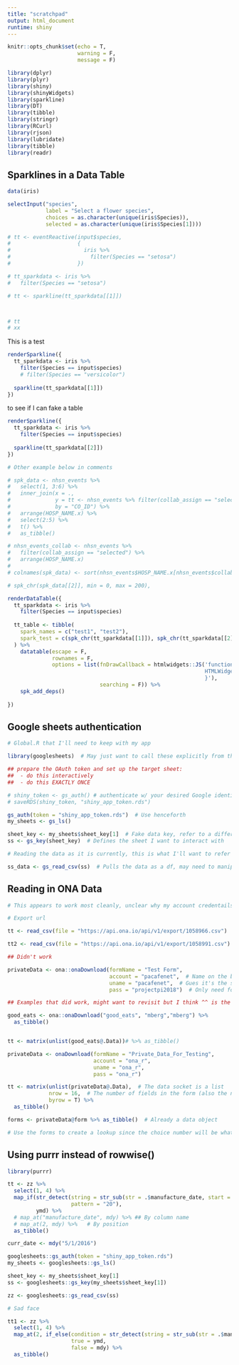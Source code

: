 ```yaml
---
title: "scratchpad"
output: html_document
runtime: shiny
---
```


```r
knitr::opts_chunk$set(echo = T,
                      warning = F,
                      message = F)

library(dplyr)
library(plyr)
library(shiny)
library(shinyWidgets)
library(sparkline)
library(DT)
library(tibble)
library(stringr)
library(RCurl)
library(rjson)
library(lubridate)
library(tibble)
library(readr)

```

## Sparklines in a Data Table

```r
data(iris)
```

```r

selectInput("species",
            label = "Select a flower species",
            choices = as.character(unique(iris$Species)),
            selected = as.character(unique(iris$Species[1])))

```


```r

# tt <- eventReactive(input$species,
#                     {
#                       iris %>% 
#                         filter(Species == "setosa")
#                     })

# tt_sparkdata <- iris %>% 
#   filter(Species == "setosa")

# tt <- sparkline(tt_sparkdata[[1]])



# tt
# xx

```

This is a test

```r

renderSparkline({
  tt_sparkdata <- iris %>%
    filter(Species == input$species)
    # filter(Species == "versicolor")
  
  sparkline(tt_sparkdata[[1]])
})

```

to see if I can fake a table

```r

renderSparkline({
  tt_sparkdata <- iris %>%
    filter(Species == input$species)
  
  sparkline(tt_sparkdata[[2]])
})

```

```r
# Other example below in comments

# spk_data <- nhsn_events %>% 
#   select(1, 3:6) %>% 
#   inner_join(x = ., 
#              y = tt <- nhsn_events %>% filter(collab_assign == "selected"), 
#              by = "CO_ID") %>% 
#   arrange(HOSP_NAME.x) %>% 
#   select(2:5) %>% 
#   t() %>% 
#   as_tibble()

# nhsn_events_collab <- nhsn_events %>% 
#   filter(collab_assign == "selected") %>% 
#   arrange(HOSP_NAME.x)
# 
# colnames(spk_data) <- sort(nhsn_events$HOSP_NAME.x[nhsn_events$collab_assign == "selected"])

# spk_chr(spk_data[[2]], min = 0, max = 200),

renderDataTable({
  tt_sparkdata <- iris %>%
    filter(Species == input$species)
  
  tt_table <- tibble(
    spark_names = c("test1", "test2"),
    spark_test = c(spk_chr(tt_sparkdata[[1]]), spk_chr(tt_sparkdata[[2]]))
  ) %>% 
    datatable(escape = F,
              rownames = F,
              options = list(fnDrawCallback = htmlwidgets::JS('function(){
                                                              HTMLWidgets.staticRender();
                                                              }'),
                             searching = F)) %>% 
    spk_add_deps()
  
})
```

## Google sheets authentication

```r

# Global.R that I'll need to keep with my app

library(googlesheets)  # May just want to call these explicitly from the package

## prepare the OAuth token and set up the target sheet:
##  - do this interactively
##  - do this EXACTLY ONCE

# shiny_token <- gs_auth() # authenticate w/ your desired Google identity here
# saveRDS(shiny_token, "shiny_app_token.rds")

gs_auth(token = "shiny_app_token.rds")  # Use henceforth
my_sheets <- gs_ls()

sheet_key <- my_sheets$sheet_key[1]  # Fake data key, refer to a different key for other data
ss <- gs_key(sheet_key)  # Defines the sheet I want to interact with

# Reading the data as it is currently, this is what I'll want to refer to in the server function

ss_data <- gs_read_csv(ss)  # Pulls the data as a df, may need to manipulate the data types, but can worry about that later
```

## Reading in ONA Data

```r

# This appears to work most cleanly, unclear why my account credentails aren't working best. But I think either way you'd have to prepare an export to get data out of Ona directly

# Export url

tt <- read_csv(file = "https://api.ona.io/api/v1/export/1058966.csv")

tt2 <- read_csv(file = "https://api.ona.io/api/v1/export/1058991.csv")

## Didn't work

privateData <- ona::onaDownload(formName = "Test Form", 
                                account = "pacafenet",  # Name on the bottom
                                uname = "pacafenet",  # Gues it's the same, I would try some things here, I think this is the issue 
                                pass = "projectpi2018")  # Only need for private forms

## Examples that did work, might want to revisit but I think ^^ is the way to go to just read from a url 

good_eats <- ona::onaDownload("good_eats", "mberg","mberg") %>% 
  as_tibble()


tt <- matrix(unlist(good_eats@.Data))# %>% as_tibble()

privateData <- onaDownload(formName = "Private_Data_For_Testing", 
                           account = "ona_r", 
                           uname = "ona_r", 
                           pass = "ona_r")

tt <- matrix(unlist(privateData@.Data),  # The data socket is a list
             nrow = 16,  # The number of fields in the form (also the number of lists in @.Data socket)
             byrow = T) %>% 
  as_tibble()

forms <- privateData@form %>% as_tibble()  # Already a data object

# Use the forms to create a lookup since the choice number will be what appears in the data


```

## Using purrr instead of rowwise()

```r
library(purrr)

tt <- zz %>% 
  select(1, 4) %>% 
  map_if(str_detect(string = str_sub(str = .$manufacture_date, start = 1, end = 2), 
                    pattern = "20"), 
         ymd) %>%
  # map_at("manufacture_date", mdy) %>% ## By column name
  # map_at(2, mdy) %>%   # By position
  as_tibble()

curr_date <- mdy("5/1/2016")

googlesheets::gs_auth(token = "shiny_app_token.rds")
my_sheets <- googlesheets::gs_ls()

sheet_key <- my_sheets$sheet_key[1]
ss <- googlesheets::gs_key(my_sheets$sheet_key[1])

zz <- googlesheets::gs_read_csv(ss)

# Sad face

tt1 <- zz %>% 
  select(1, 4) %>% 
  map_at(2, if_else(condition = str_detect(string = str_sub(str = .$manufacture_date, start = 1, end = 2), pattern = "20"),
                    true = ymd,
                    false = mdy) %>% 
  as_tibble()

```





